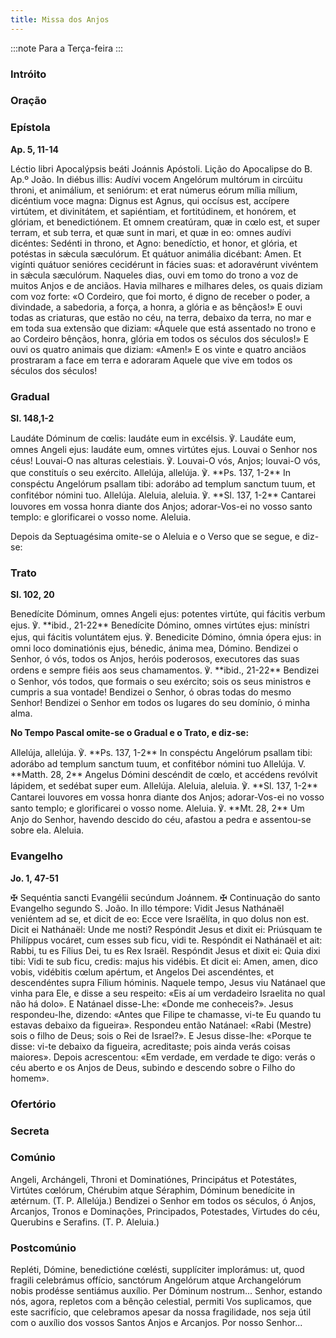```yaml
---
title: Missa dos Anjos
---
```


:::note
Para a Terça-feira
:::


### Intróito

<LinkCard href="/missal/santos/03-24-1#intróito" title="S. Gabriel, Arcanjo" />

### Oração

<LinkCard href="/missal/santos/05-08#oração" title="Aparição de Arcanjo S. Miguel" />

### Epístola

**Ap. 5, 11-14**

<div class="side-by-side not-content">
  <span>Léctio libri Apocalýpsis beáti Joánnis Apóstoli.</span>
  <span>Lição do Apocalipse do B. Ap.º João.</span>
  <span>
    In diébus illis: Audívi vocem Angelórum multórum in circúitu throni, et animálium, et seniórum:
    et erat númerus eórum mília mílium, dicéntium voce magna: Dignus est Agnus, qui occísus est,
    accípere virtútem, et divinitátem, et sapiéntiam, et fortitúdinem, et honórem, et glóriam, et
    benedictiónem. Et omnem creatúram, quæ in cœlo est, et super terram, et sub terra, et quæ sunt
    in mari, et quæ in eo: omnes audívi dicéntes: Sedénti in throno, et Agno: benedíctio, et honor,
    et glória, et potéstas in sǽcula sæculórum. Et quátuor animália dicébant: Amen. Et vigínti
    quátuor senióres cecidérunt in fácies suas: et adoravérunt vivéntem in sǽcula sæculórum.
  </span>
  <span>
    Naqueles dias, ouvi em tomo do trono a voz de muitos Anjos e de anciãos. Havia milhares e
    milhares deles, os quais diziam com voz forte: «O Cordeiro, que foi morto, é digno de receber o
    poder, a divindade, a sabedoria, a força, a honra, a glória e as bênçãos!» E ouvi todas as
    criaturas, que estão no céu, na terra, debaixo da terra, no mar e em toda sua extensão que
    diziam: «Àquele que está assentado no trono e ao Cordeiro bênçãos, honra, glória em todos os
    séculos dos séculos!» E ouvi os quatro animais que diziam: «Amen!» E os vinte e quatro anciãos
    prostraram a face em terra e adoraram Aquele que vive em todos os séculos dos séculos!
  </span>
</div>

### Gradual

**Sl. 148,1-2**

<div class="side-by-side not-content">
  <span>
    Laudáte Dóminum de cœlis: laudáte eum in excélsis. ℣. Laudáte eum, omnes Angeli ejus: laudáte
    eum, omnes virtútes ejus.
  </span>
  <span>
    Louvai o Senhor nos céus! Louvai-O nas alturas celestiais. ℣. Louvai-O vós, Anjos; louvai-O vós,
    que constituís o seu exército.
  </span>
  <span>
    Allelúja, allelúja. ℣. **Ps. 137, 1-2** In conspéctu Angelórum psallam tibi: adorábo ad templum
    sanctum tuum, et confitébor nómini tuo. Allelúja.
  </span>
  <span>
    Aleluia, aleluia. ℣. **Sl. 137, 1-2** Cantarei louvores em vossa honra diante dos Anjos;
    adorar-Vos-ei no vosso santo templo: e glorificarei o vosso nome. Aleluia.
  </span>
</div>

Depois da Septuagésima omite-se o Aleluia e o Verso que se segue, e diz-se:

### Trato

**Sl. 102, 20**

<div class="side-by-side not-content">
  <span>
    Benedícite Dóminum, omnes Angeli ejus: potentes virtúte, qui fácitis verbum ejus. ℣. **ibid.,
    21-22** Benedícite Dómino, omnes virtútes ejus: minístri ejus, qui fácitis voluntátem ejus. ℣.
    Benedicite Dómino, ómnia ópera ejus: in omni loco dominatiónis ejus, bénedic, ánima mea, Dómino.
  </span>
  <span>
    Bendizei o Senhor, ó vós, todos os Anjos, heróis poderosos, executores das suas ordens e sempre
    fiéis aos seus chamamentos. ℣. **ibid., 21-22** Bendizei o Senhor, vós todos, que formais o seu
    exército; sois os seus ministros e cumpris a sua vontade! Bendizei o Senhor, ó obras todas do
    mesmo Senhor! Bendizei o Senhor em todos os lugares do seu domínio, ó minha alma.
  </span>
</div>

**No Tempo Pascal omite-se o Gradual e o Trato, e diz-se:**

<div class="side-by-side not-content">
  <span>
    Allelúja, allelúja. ℣. **Ps. 137, 1-2** In conspéctu Angelórum psallam tibi: adorábo ad templum
    sanctum tuum, et confitébor nómini tuo Allelúja. V. **Matth. 28, 2** Angelus Dómini descéndit de
    cœlo, et accédens revólvit lápidem, et sedébat super eum. Allelúja.
  </span>
  <span>
    Aleluia, aleluia. ℣. **Sl. 137, 1-2** Cantarei louvores em vossa honra diante dos Anjos;
    adorar-Vos-ei no vosso santo templo; e glorificarei o vosso nome. Aleluia. ℣. **Mt. 28, 2** Um
    Anjo do Senhor, havendo descido do céu, afastou a pedra e assentou-se sobre ela. Aleluia.
  </span>
</div>

### Evangelho

**Jo. 1, 47-51**

<div class="side-by-side not-content">
  <span>
    <span class="text-red-500">✠</span> Sequéntia sancti Evangélii secúndum Joánnem.
  </span>
  <span>
    <span class="text-red-500">✠</span> Continuação do santo Evangelho segundo S. João.
  </span>
  <span>
    In illo témpore: Vidit Jesus Nathánaël veniéntem ad se, et dicit de eo: Ecce vere Israëlíta, in
    quo dolus non est. Dicit ei Nathánaël: Unde me nosti? Respóndit Jesus et dixit ei: Priúsquam te
    Philíppus vocáret, cum esses sub ficu, vidi te. Respóndit ei Nathánaël et ait: Rabbi, tu es
    Fílius Dei, tu es Rex Israël. Respóndit Jesus et dixit ei: Quia dixi tibi: Vidi te sub ficu,
    credis: majus his vidébis. Et dicit ei: Amen, amen, dico vobis, vidébitis cœlum apértum, et
    Angelos Dei ascendéntes, et descendéntes supra Fílium hóminis.
  </span>
  <span>
    Naquele tempo, Jesus viu Natánael que vinha para Ele, e disse a seu respeito: «Eis aí um
    verdadeiro Israelita no qual não há dolo». E Natánael disse-Lhe: «Donde me conheceis?». Jesus
    respondeu-lhe, dizendo: «Antes que Filipe te chamasse, vi-te Eu quando tu estavas debaixo da
    figueira». Respondeu então Natánael: «Rabi (Mestre) sois o filho de Deus; sois o Rei de
    Israel?». E Jesus disse-lhe: «Porque te disse: vi-te debaixo da figueira, acreditaste; pois
    ainda verás coisas maiores». Depois acrescentou: «Em verdade, em verdade te digo: verás o céu
    aberto e os Anjos de Deus, subindo e descendo sobre o Filho do homem».
  </span>
</div>

### Ofertório

<LinkCard href="/missal/santos/05-08#ofertório" title="Aparição de Arcanjo S. Miguel" />

### Secreta

<LinkCard href="/missal/santos/05-08#secreta" title="Aparição de Arcanjo S. Miguel" />

### Comúnio

<div class="side-by-side not-content">
  <span>
    Angeli, Archángeli, Throni et Dominatiónes, Principátus et Potestátes, Virtútes cœlórum,
    Chérubim atque Séraphim, Dóminum benedícite in ætérnum. (T. P. Allelúja.)
  </span>
  <span>
    Bendizei o Senhor em todos os séculos, ó Anjos, Arcanjos, Tronos e Dominações, Principados,
    Potestades, Virtudes do céu, Querubins e Serafins. (T. P. Aleluia.)
  </span>
</div>

### Postcomúnio

<div class="side-by-side not-content">
  <span>
    Repléti, Dómine, benedictióne cœlésti, supplíciter implorámus: ut, quod fragili celebrámus
    offício, sanctórum Angelórum atque Archangelórum nobis prodésse sentiámus auxílio. Per Dóminum
    nostrum...
  </span>
  <span>
    Senhor, estando nós, agora, repletos com a bênção celestial, permiti Vos suplicamos, que este
    sacrifício, que celebramos apesar da nossa fragilidade, nos seja útil com o auxílio dos vossos
    Santos Anjos e Arcanjos. Por nosso Senhor...
  </span>
</div>
